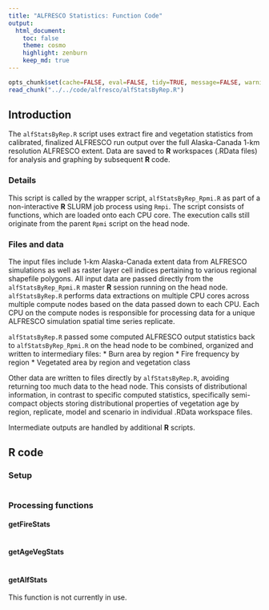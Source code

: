 ```yaml
---
title: "ALFRESCO Statistics: Function Code"
output:
  html_document:
    toc: false
    theme: cosmo
    highlight: zenburn
    keep_md: true
---
```


```r
opts_chunk$set(cache=FALSE, eval=FALSE, tidy=TRUE, message=FALSE, warning=FALSE)
read_chunk("../../code/alfresco/alfStatsByRep.R")
```

## Introduction

The `alfStatsByRep.R` script uses extract fire and vegetation statistics from calibrated, finalized ALFRESCO run output over the full Alaska-Canada 1-km resolution ALFRESCO extent.
Data are saved to **R** workspaces (.RData files) for analysis and graphing by subsequent **R** code.

### Details

This script is called by the wrapper script, `alfStatsByRep_Rpmi.R` as part of a non-interactive **R** SLURM job process using `Rmpi`.
The script consists of functions, which are loaded onto each CPU core.
The execution calls still originate from the parent `Rpmi` script on the head node.

### Files and data
The input files include 1-km Alaska-Canada extent data from ALFRESCO simulations
as well as raster layer cell indices pertaining to various regional shapefile polygons.
All input data are passed directly from the `alfStatsByRep_Rpmi.R` master **R** session running on the head node.
`alfStatsByRep.R` performs data extractions on multiple CPU cores across multiple compute nodes based on the data passed down to each CPU.
Each CPU on the compute nodes is responsible for processing data for a unique ALFRESCO simulation spatial time series replicate.

`alfStatsByRep.R` passed some computed ALFRESCO output statistics back to `alfStatsByRep_Rpmi.R` on the head node to be combined, organized and written to intermediary files:
* Burn area by region
* Fire frequency by region
* Vegetated area by region and vegetation class

Other data are written to files directly by `alfStatsByRep.R`, avoiding returning too much data to the head node.
This consists of distributional information, in contrast to specific computed statistics,
specifically semi-compact objects storing distributional properties of vegetation age by region, replicate, model and scenario in individual .RData workspace files.

Intermediate outputs are handled by additional **R** scripts.

## R code

### Setup

```r
```

### Processing functions
#### getFireStats

```r
```

#### getAgeVegStats

```r
```

#### getAlfStats
This function is not currently in use.

```r
```

